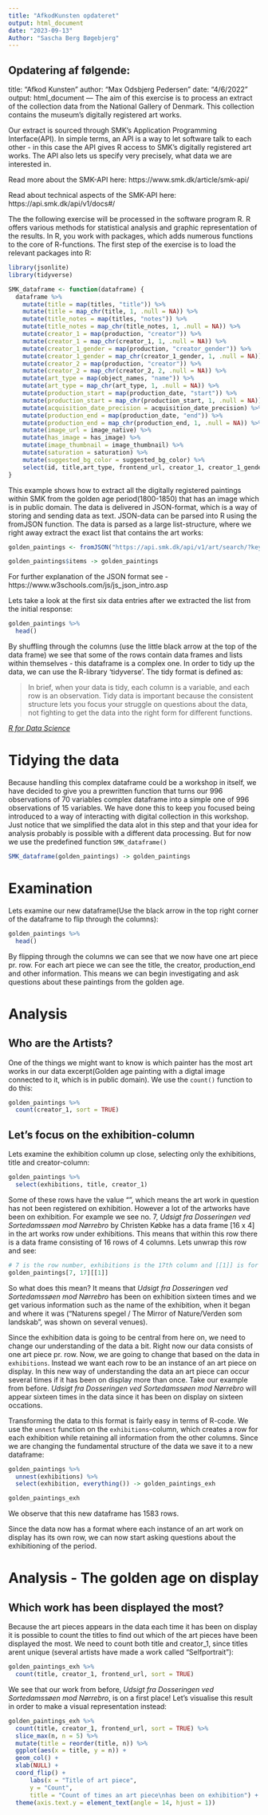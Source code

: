```yaml
---
title: "AfkodKunsten opdateret"
output: html_document
date: "2023-09-13"
Author: "Sascha Berg Bøgebjerg"
---
```


Opdatering af følgende: 
---
title: "Afkod Kunsten"
author: "Max Odsbjerg Pedersen"
date: "4/6/2022"
output: html_document
---
The aim of this exercise is to process an extract of the collection data from the National Gallery of Denmark. This collection contains the museum’s digitally registered art works.

Our extract is sourced through SMK’s Application Programming Interface(API). In simple terms, an API is a way to let software talk to each other - in this case the API gives R access to SMK’s digitally registered art works. The API also lets us specify very precisely, what data we are interested in.

Read more about the SMK-API here: https://www.smk.dk/article/smk-api/

Read about technical aspects of the SMK-API here: https://api.smk.dk/api/v1/docs#/

The the following exercise will be processed in the software program R. R offers various methods for statistical analysis and graphic representation of the results. In R, you work with packages, which adds numerous functions to the core of R-functions. The first step of the exercise is to load the relevant packages into R:

```r
library(jsonlite)
library(tidyverse)
```
```r
SMK_dataframe <- function(dataframe) {
  dataframe %>%
    mutate(title = map(titles, "title")) %>%
    mutate(title = map_chr(title, 1, .null = NA)) %>% 
    mutate(title_notes = map(titles, "notes")) %>%
    mutate(title_notes = map_chr(title_notes, 1, .null = NA)) %>%
    mutate(creator_1 = map(production, "creator")) %>%
    mutate(creator_1 = map_chr(creator_1, 1, .null = NA)) %>% 
    mutate(creator_1_gender = map(production, "creator_gender")) %>%
    mutate(creator_1_gender = map_chr(creator_1_gender, 1, .null = NA)) %>%
    mutate(creator_2 = map(production, "creator")) %>%
    mutate(creator_2 = map_chr(creator_2, 2, .null = NA)) %>%
    mutate(art_type = map(object_names, "name")) %>%
    mutate(art_type = map_chr(art_type, 1, .null = NA)) %>% 
    mutate(production_start = map(production_date, "start")) %>%
    mutate(production_start = map_chr(production_start, 1, .null = NA)) %>%
    mutate(acquisition_date_precision = acquisition_date_precision) %>% 
    mutate(production_end = map(production_date, "end")) %>%
    mutate(production_end = map_chr(production_end, 1, .null = NA)) %>%  
    mutate(image_url = image_native) %>% 
    mutate(has_image = has_image) %>%
    mutate(image_thumbnail = image_thumbnail) %>% 
    mutate(saturation = saturation) %>%
    mutate(suggested_bg_color = suggested_bg_color) %>%
    select(id, title,art_type, frontend_url, creator_1, creator_1_gender, creator_2, title_notes, production_start, production_end, acquisition_date_precision, image_native, image_thumbnail, saturation,suggested_bg_color, has_image, exhibitions, public_domain, rights)
}
```

This example shows how to extract all the digitally registered paintings within SMK from the golden age period(1800-1850) that has an image which is in public domain. The data is delivered in JSON-format, which is a way of storing and sending data as text. JSON-data can be parsed into R using the fromJSON function. The data is parsed as a large list-structure, where we right away extract the exact list that contains the art works:

```r
golden_paintings <- fromJSON("https://api.smk.dk/api/v1/art/search/?keys=*&range=[production_dates_start%3A{1800-01-01T00%3A00%3A00.000Z%3B1849-12-31T00%3A00%3A00.000Z}]&filters=[has_image:true],[object_names:maleri],[public_domain:true]&offset=0&rows=2000")

golden_paintings$items -> golden_paintings
```

For further explanation of the JSON format see - https://www.w3schools.com/js/js_json_intro.asp

Lets take a look at the first six data entries after we extracted the list from the initial response:
```r
golden_paintings %>% 
  head()
```
By shuffling through the columns (use the little black arrow at the top of the data frame) we see that some of the rows contain data frames and lists within themselves - this dataframe is a complex one. In order to tidy up the data, we can use the R-library 'tidyverse'. 
The tidy format is defined as:

> In brief, when your data is tidy, each column is a variable, and each row is an observation. Tidy data is important because the consistent structure lets you focus your struggle on questions about the data, not fighting to get the data into the right form for different functions.

[*R for Data Science*](https://r4ds.had.co.nz/introduction.html)

# Tidying the data
Because handling this complex dataframe could be a workshop in itself, we have decided to give you a prewritten function that turns our 996 observations of 70 variables complex dataframe into a simple one of 996 observations of 15 variables. We have done this to keep you focused being introduced to a way of interacting with digital collection in this workshop. Just notice that we simplified the data alot in this step and that your idea for analysis probably is possible with a different data processing. But for now we use the predefined function `SMK_dataframe()`

```r
SMK_dataframe(golden_paintings) -> golden_paintings
```

# Examination

Lets examine our new dataframe(Use the black arrow in the top right corner of the dataframe to flip through the columns):
```r
golden_paintings %>% 
  head()
```
By flipping through the columns we can see that we now have one art piece pr. row. For each art piece we can see the title, the creator, production_end and other information. This means we can begin investigating and ask questions about these paintings from the golden age.


# Analysis

## Who are the Artists? 
One of the things we might want to know is which painter has the most art works in our data excerpt(Golden age painting with a digtal image connected to it, which is in public domain). We use the `count()` function to do this: 

```r
golden_paintings %>% 
  count(creator_1, sort = TRUE)
```

## Let's focus on the exhibition-column
Lets examine the exhibition column up close, selecting only the exhibitions, title and creator-column:
```r
golden_paintings %>% 
  select(exhibitions, title, creator_1)
```

Some of these rows have the value "<NULL>", which means the art work in question has not been registered on exhibition. However a lot of the artworks have been on exhibition. For example we see no. 7, *Udsigt fra Dosseringen ved Sortedamssøen mod Nørrebro* by Christen Købke has a data frame [16 x 4] in the art works row under exhibitions. This means that within this row there is a data frame consisting of 16 rows of 4 columns. Lets unwrap this row and see: 
```r
# 7 is the row number, exhibitions is the 17th column and [[1]] is for diving into the data frame
golden_paintings[7, 17][[1]]
```
So what does this mean? It means that *Udsigt fra Dosseringen ved Sortedamssøen mod Nørrebro* has been on exhibition sixteen times and we get various information such as the name of the exhibition, when it began and where it was ("Naturens spegel / The Mirror of Nature/Verden som landskab", was shown on several venues). 

Since the exhibition data is going to be central from here on, we need to change our understanding of the data a bit. Right now our data consists of one art piece pr. row. Now, we are going to change that based on the data in `exhibitions`. Instead we want each row to be an instance of an art piece on display. In this new way of understanding the data an art piece can occur several times if it has been on display more than once. Take our example from before. *Udsigt fra Dosseringen ved Sortedamssøen mod Nørrebro*  will appear sixteen times in the data since it has been on display on sixteen occations.

Transforming the data to this format is fairly easy in terms of R-code. We use the `unnest` function on the `exhibitions`-column, which creates a row for each exhibition while retaining all information from the other columns. Since we are changing the fundamental structure of the data we save it to a new dataframe:

```r
golden_paintings %>% 
  unnest(exhibitions) %>% 
  select(exhibition, everything()) -> golden_paintings_exh

golden_paintings_exh
```

We observe that this new dataframe has 1583 rows. 

Since the data now has a format where each instance of an art work on display has its own row, we can now start asking questions about the exhibitioning of the period.

# Analysis - The golden age on display

## Which work has been displayed the most?

Because the art pieces appears in the data each time it has been on display it is possible to count the titles to find out which of the art pieces have been displayed the most. We need to count both title and creator_1, since titles arent unique (several artists have made a work called "Selfportrait"):

```r
golden_paintings_exh %>% 
  count(title, creator_1, frontend_url, sort = TRUE)
```
We see that our work from before, *Udsigt fra Dosseringen ved Sortedamssøen mod Nørrebro*, is on a first place!
Let's visualise this result in order to make a visual representation instead:

```r
golden_paintings_exh %>% 
  count(title, creator_1, frontend_url, sort = TRUE) %>% 
  slice_max(n, n = 5) %>%
  mutate(title = reorder(title, n)) %>% 
  ggplot(aes(x = title, y = n)) +
  geom_col() +
  xlab(NULL) +
  coord_flip() +
      labs(x = "Title of art piece",
      y = "Count",
      title = "Count of times an art piece\nhas been on exhibition") + 
  theme(axis.text.y = element_text(angle = 14, hjust = 1))
```

